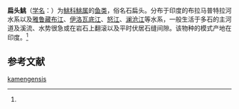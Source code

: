 {{Speciesbox
| name = 扁头鮡
| status = 
| status_system = 
| image = 
| genus = Pareuchiloglanis
| species = kamengensis
| authority = (Jayaram, 1966)<ref name='id6667'>{{cite web| url =http://www.bioinfo.cn/db05/BjdwSpecies.php?action=view&id=6667| title =扁头鮡| work =《中国动物物种编目数据库》| publisher =中国科学院微生物研究所| author =中国科学院动物研究所| accessdate =2009-04-11| deadurl =yes| archiveurl =https://web.archive.org/web/20160305031833/http://www.bioinfo.cn/db05/BjdwSpecies.php?action=view&id=6667| archivedate =2016-03-05}}</ref>
}}

'''扁头鮡'''（[[学名|学名]]：{{lang|la|''Pareuchiloglanis kamengensis''}}）为[[鮡科|鮡科]][[鮡属|鮡属]]的[[鱼类|鱼类]]，俗名石扁头。分布于印度的布拉马普特拉河水系以及[[雅鲁藏布江|雅鲁藏布江]]、[[伊洛瓦底江|伊洛瓦底江]]、[[怒江|怒江]]、[[澜沧江|澜沧江]]等水系，一般生活于多石的主河道及溪流、水势很急或在岩石上翻滚以及平时伏居石缝间隙。该物种的模式产地在印度。<ref name='id6667'/>

== 参考文献 ==
{{reflist}}

{{Wikispecies|Pareuchiloglanis kamengensis}}
{{Taxonbar|from=Q3767422}}

[[Category:鮡属|kamengensis]]


{{鯰形目小作品}}